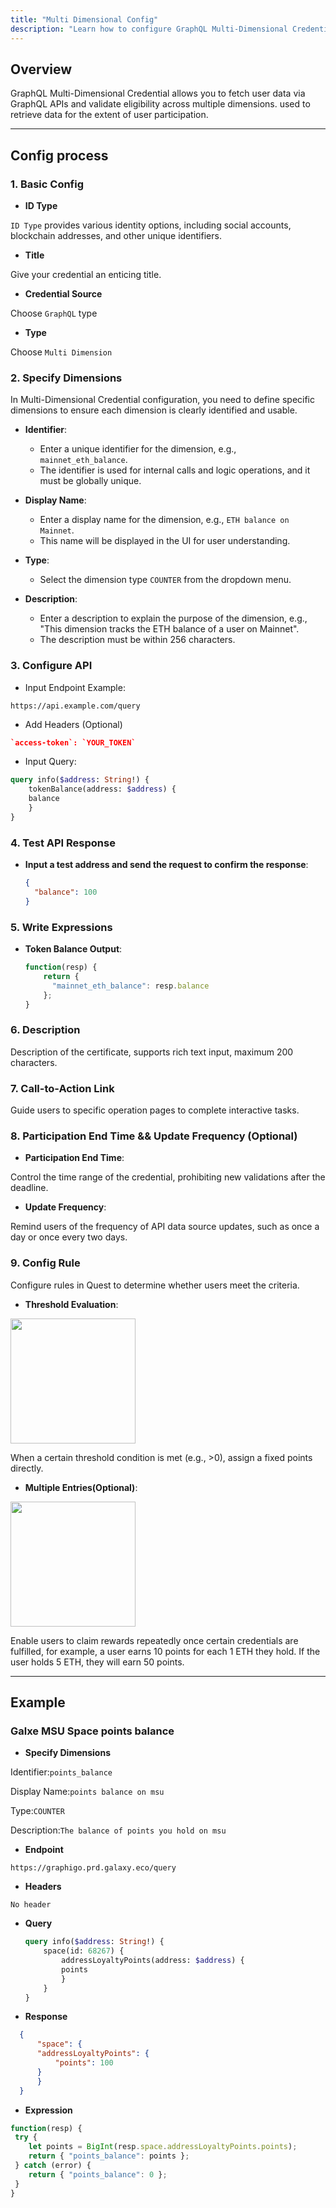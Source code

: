 ```yaml
---
title: "Multi Dimensional Config"
description: "Learn how to configure GraphQL Multi-Dimensional Credential"
---
```


## Overview

GraphQL Multi-Dimensional Credential allows you to fetch user data via GraphQL APIs and validate eligibility across multiple dimensions. used to retrieve data for the extent of user participation.

---

## Config process

### 1. Basic Config

- **ID Type**

`ID Type` provides various identity options, including social accounts, blockchain addresses, and other unique identifiers.

- **Title**

Give your credential an enticing title.

- **Credential Source**

Choose `GraphQL` type

- **Type**

Choose `Multi Dimension`

### 2. Specify Dimensions

In Multi-Dimensional Credential configuration, you need to define specific dimensions to ensure each dimension is clearly identified and usable.

- **Identifier**:
   - Enter a unique identifier for the dimension, e.g., `mainnet_eth_balance`.
   - The identifier is used for internal calls and logic operations, and it must be globally unique.

- **Display Name**:
   - Enter a display name for the dimension, e.g., `ETH balance on Mainnet`.
   - This name will be displayed in the UI for user understanding.

- **Type**:
   - Select the dimension type `COUNTER` from the dropdown menu.

- **Description**:
   - Enter a description to explain the purpose of the dimension, e.g., "This dimension tracks the ETH balance of a user on Mainnet".
   - The description must be within 256 characters.

### 3. Configure API

- Input Endpoint Example:
```plaintext
https://api.example.com/query
```

- Add Headers (Optional)

```json
`access-token`: `YOUR_TOKEN`
```

- Input Query:

```graphql
query info($address: String!) {
    tokenBalance(address: $address) {
    balance
    }
}
```

### 4. Test API Response

- **Input a test address and send the request to confirm the response**:
  ```json
  {
    "balance": 100
  }
  ```

### 5. Write Expressions

- **Token Balance Output**:
   ```javascript
   function(resp) {
       return {
         "mainnet_eth_balance": resp.balance
       };
   }
   ```

### 6. Description

Description of the certificate, supports rich text input, maximum 200 characters.

### 7. Call-to-Action Link

Guide users to specific operation pages to complete interactive tasks.

### 8. Participation End Time && Update Frequency (Optional)

- **Participation End Time**:

Control the time range of the credential, prohibiting new validations after the deadline.

- **Update Frequency**:

Remind users of the frequency of API data source updates, such as once a day or once every two days.

### 9. Config Rule

   Configure rules in Quest to determine whether users meet the criteria.

- **Threshold Evaluation**:

<img height="200" src="../../../images/cred/cred-rest-multi-1.gif" />

When a certain threshold condition is met (e.g., >0), assign a fixed points directly.

- **Multiple Entries(Optional)**:

<img height="200" src="../../../images/cred/cred-rest-multi-2.gif" />

Enable users to claim rewards repeatedly once certain credentials are fulfilled, for example, a user earns 10 points for each 1 ETH they hold. If the user holds 5 ETH, they will earn 50 points.

---


## Example

### Galxe MSU Space points balance

  - **Specify Dimensions**

  Identifier:`points_balance`

  Display Name:`points balance on msu`

  Type:`COUNTER`

  Description:`The balance of points you hold on msu`

  - **Endpoint**

  ```plaintext
  https://graphigo.prd.galaxy.eco/query
  ```

  - **Headers**

  `No header`

  - **Query**

    ```graphql
    query info($address: String!) {
        space(id: 68267) {
            addressLoyaltyPoints(address: $address) {
            points
            }
        }
    }
    ```

  - **Response**

  ```json
    {
        "space": {
        "addressLoyaltyPoints": {
            "points": 100
        }
        }
    }
  ```
  - **Expression**

  ```javascript
  function(resp) {
   try {
      let points = BigInt(resp.space.addressLoyaltyPoints.points);
      return { "points_balance": points };
   } catch (error) {
      return { "points_balance": 0 };
   }
  }
  ```
